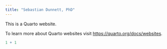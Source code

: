 ```yaml
---
title: "Sebastian Dunnett, PhD"
---
```


This is a Quarto website.

To learn more about Quarto websites visit <https://quarto.org/docs/websites>.

```r
1 + 1
```
